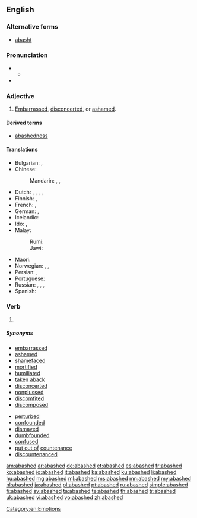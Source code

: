 ==English==

===Alternative forms===
* [[abasht]] {{qualifier|obsolete}}

===Pronunciation===
* {{a|RP}}
** {{IPA|/əˈbæʃt/|lang=en}}
* {{rhymes|æʃt|lang=en}}

===Adjective===
{{en-adj}}

# [[embarrassed|Embarrassed]], [[disconcerted]], or [[ashamed]].

====Derived terms====
* [[abashedness]]

====Translations====
{{trans-top|embarrassed}}
* Bulgarian: {{t+|bg|засрамен}}, {{t+|bg|смутен}}
* Chinese:
*: Mandarin: {{t+|cmn|尴尬|sc=Hani}}, {{t+|cmn|尷尬|sc=Hani}}, {{t+|cmn|羞愧|sc=Hani}}
* Dutch: {{t+|nl|beschaamd}}, {{t+|nl|verlegen}}, {{t+|nl|beteuterd}}, {{t|nl|in verlegenheid}}, {{t|nl|op zijn neus kijkend}}
* Finnish: {{t|fi|hämillään}}, {{t+|fi|hämmentynyt}}
* French: {{t+|fr|confus}}, {{t+|fr|décontenancé}}
* German: {{t+|de|beschämt}}, {{t+|de|verlegen}}
* Icelandic: {{t+|is|vandræðalegur}}
* Ido: {{t+|io|shamigita}}, {{t+|io|timidigita}}
* Malay:
*: Rumi: {{t|ms|malu}}
*: Jawi: {{t|ms|مالو}}
{{trans-mid}}
* Maori: {{t|mi|koari}}
* Norwegian: {{t|no|skamfull}}, {{t|no|forlegen}}, {{t|no|beskjemmet}}
* Persian: {{t+|fa|خجالت زده}}, {{t+|fa|شرمسار}}
* Portuguese: {{t+|pt|envergonhado}}
* Russian: {{t+|ru|сконфу́женный}}, {{t|ru|смеша́вшийся}}, {{t+|ru|смущённый}}, {{t+|ru|расте́рянный}}
* Spanish: {{t+|es|avergonzado}}
{{trans-bottom}}

===Verb===
{{head|en|verb form}}

# {{en-past of|abash}}

=====Synonyms=====
{{rel-top|synonyms of "abashed"}}
* [[embarrassed]]
* [[ashamed]]
* [[shamefaced]]
* [[mortified]]
* [[humiliated]]
* [[taken aback]]
* [[disconcerted]]
* [[nonplussed]]
* [[discomfited]]
* [[discomposed]]
{{rel-mid}}
* [[perturbed]]
* [[confounded]]
* [[dismayed]]
* [[dumbfounded]]
* [[confused]]
* [[put out of]] [[countenance]]
* [[discountenanced]]
{{rel-bottom}}

[[Category:en:Emotions]]

[[am:abashed]]
[[ar:abashed]]
[[de:abashed]]
[[et:abashed]]
[[es:abashed]]
[[fr:abashed]]
[[ko:abashed]]
[[io:abashed]]
[[it:abashed]]
[[ka:abashed]]
[[ku:abashed]]
[[li:abashed]]
[[hu:abashed]]
[[mg:abashed]]
[[ml:abashed]]
[[ms:abashed]]
[[mn:abashed]]
[[my:abashed]]
[[nl:abashed]]
[[ja:abashed]]
[[pl:abashed]]
[[pt:abashed]]
[[ru:abashed]]
[[simple:abashed]]
[[fi:abashed]]
[[sv:abashed]]
[[ta:abashed]]
[[te:abashed]]
[[th:abashed]]
[[tr:abashed]]
[[uk:abashed]]
[[vi:abashed]]
[[vo:abashed]]
[[zh:abashed]]